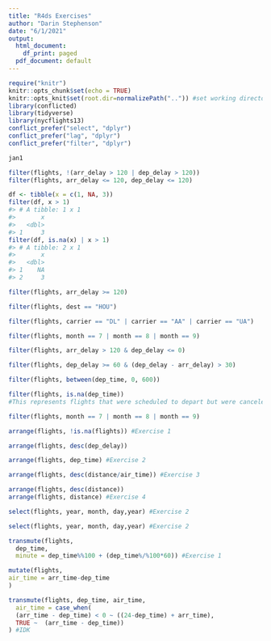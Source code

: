 ```yaml
---
title: "R4ds Exercises"
author: "Darin Stephenson"
date: "6/1/2021"
output:
  html_document:
    df_print: paged
  pdf_document: default
---
```



```r
require("knitr")
knitr::opts_chunk$set(echo = TRUE)
knitr::opts_knit$set(root.dir=normalizePath("..")) #set working directory to the project directory
library(conflicted)
library(tidyverse)
library(nycflights13)
conflict_prefer("select", "dplyr")
conflict_prefer("lag", "dplyr")
conflict_prefer("filter", "dplyr")
```

```r
jan1
```

```r
filter(flights, !(arr_delay > 120 | dep_delay > 120))
filter(flights, arr_delay <= 120, dep_delay <= 120)

```

```r
df <- tibble(x = c(1, NA, 3))
filter(df, x > 1)
#> # A tibble: 1 x 1
#>       x
#>   <dbl>
#> 1     3
filter(df, is.na(x) | x > 1)
#> # A tibble: 2 x 1
#>       x
#>   <dbl>
#> 1    NA
#> 2     3
```

```r
filter(flights, arr_delay >= 120)
```

```r
filter(flights, dest == "HOU")
```

```r
filter(flights, carrier == "DL" | carrier == "AA" | carrier == "UA")
```

```r
filter(flights, month == 7 | month == 8 | month == 9)
```

```r
filter(flights, arr_delay > 120 & dep_delay <= 0)
```

```r
filter(flights, dep_delay >= 60 & (dep_delay - arr_delay) > 30)
```

```r
filter(flights, between(dep_time, 0, 600))
```

```r
filter(flights, is.na(dep_time))
#This represents flights that were scheduled to depart but were canceled
```

```r
filter(flights, month == 7 | month == 8 | month == 9)
```

```r
arrange(flights, !is.na(flights)) #Exercise 1
```

```r
arrange(flights, desc(dep_delay))
```

```r
arrange(flights, dep_time) #Exercise 2
```

```r
arrange(flights, desc(distance/air_time)) #Exercise 3
```

```r
arrange(flights, desc(distance))
arrange(flights, distance) #Exercise 4
```


```r
select(flights, year, month, day,year) #Exercise 2
```

```r
select(flights, year, month, day,year) #Exercise 2
```


```r
transmute(flights,
  dep_time,
  minute = dep_time%%100 + (dep_time%/%100*60)) #Exercise 1
```

```r
mutate(flights, 
air_time = arr_time-dep_time
)
```

```r
transmute(flights, dep_time, air_time,
  air_time = case_when(
  (arr_time - dep_time) < 0 ~ ((24-dep_time) + arr_time),
  TRUE ~  (arr_time - dep_time))
) #IDK
```